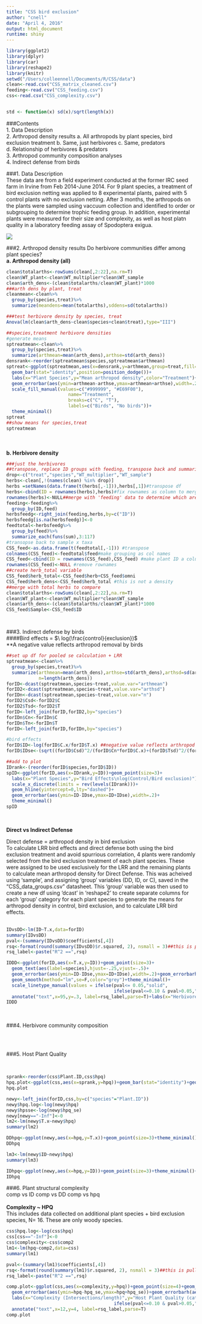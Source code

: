 ```yaml
---
title: "CSS bird exclusion"
author: "cnell"
date: "April 4, 2016"
output: html_document
runtime: shiny
---
```

```r

library(ggplot2)
library(dplyr)
library(car)
library(reshape2)
library(knitr)
setwd("/Users/colleennell/Documents/R/CSS/data")
clean<-read.csv("CSS_matrix_cleaned.csv")
feeding<-read.csv("CSS_feeding.csv")
css<-read.csv("CSS_complexity.csv")


std <- function(x) sd(x)/sqrt(length(x))
```
###Contents  
1. Data Description  
2. Arthropod density results
    a. All arthropods by plant species, bird exclusion treatment
    b. Same, just herbivores
    c. Same, predators
    d. Relationship of herbivores & predators  
3. Arthropod community composition analyses  
4. Indirect defense from birds
<br>  

###1. Data Description  
These data are from a field experiment conducted at the former IRC seed farm in Irvine from Feb 2014-June 2014. For 9 plant species, a treatment of bird exclusion netting was applied to 8 experimental plants, paired with 5 control plants with no exclusion netting. After 3 months, the arthropods on the plants were sampled using vaccuum collection and identified to order or subgrouping to determine trophic feeding group. In addition, experimental plants were measured for their size and complexity, as well as host platn quality in a laboratory feeding assay of Spodoptera exigua.   

![](figs/expd.png)


###2. Arthropod density results
Do herbivore communities differ among plant species?  
**a.  Arthropod density (all)**

```r
clean$totalarths<-rowSums(clean[,2:22],na.rm=T)
clean$WT_plant<-clean$WT_multiplier*clean$WT_sample
clean$arth_dens<-(clean$totalarths/clean$WT_plant)*1000
###arth dens by plant, treat
cleanmean<-clean%>%
  group_by(species,treat)%>%
  summarize(meandens=mean(totalarths),sddens=sd(totalarths))

###test herbivore density by species, treat
Anova(lm(clean$arth_dens~clean$species+clean$treat),type="III")

##species,treatment herbivore densities
#generate means
sptreatmean<-clean%>%
  group_by(species,treat)%>%
  summarize(arthmean=mean(arth_dens),arthse=std(arth_dens))
densrank<-reorder(sptreatmean$species,sptreatmean$arthmean)
sptreat<-ggplot(sptreatmean,aes(x=densrank,y=arthmean,group=treat,fill=treat))+
  geom_bar(stat="identity",position=position_dodge())+
  labs(x="Plant Species",y="Mean arthropod density",color="Treatment")+
  geom_errorbar(aes(ymin=arthmean-arthse,ymax=arthmean+arthse),width=.2,position=position_dodge(.9))+
  scale_fill_manual(values=c("#999999", "#E69F00"), 
                       name="Treatment",
                       breaks=c("C", "T"),
                       labels=c("Birds", "No birds"))+
  theme_minimal()
sptreat
##show means for species,treat
sptreatmean

```
<br>  
**b. Herbivore density**
```r
###just the herbivores
##transpose, replace ID groups with feeding, transpose back and summarize by feeding
drop<-c("treat","species","WT_multiplier","WT_sample")
herbs<-clean[,!(names(clean) %in% drop)]
herbs =setNames(data.frame(t(herbs[,-1])),herbs[,1])#transpose df
herbs<-cbind(ID = rownames(herbs),herbs)#fix rownames as column to merge with grouping variable
rownames(herbs)<-NULL##merge with 'feeding' data to determine which are herbivores
feeding<-feeding%>%
  group_by(ID,feed)
herbsfeedg<-right_join(feeding,herbs,by=c("ID"))
herbsfeedg[is.na(herbsfeedg)]<-0
feedtotal<-herbsfeedg%>%
  group_by(feed)%>%
  summarize_each(funs(sum),3:117)
#transopse back to sample x taxa
CSS_feed<-as.data.frame(t(feedtotal[,-1])) #transpose
colnames(CSS_feed)<-feedtotal$feed#make grouping as col names
CSS_feed<-cbind(ID = rownames(CSS_feed),CSS_feed) #make plant ID a column
rownames(CSS_feed)<-NULL #remove rownames
##create herb_total variable
CSS_feed$herb_total<-CSS_feed$herb+CSS_feed$omni 
CSS_feed$herb_dens<-CSS_feed$herb_total #this is not a density
##merge with total herbs to compare
clean$totalarths<-rowSums(clean[,2:22],na.rm=T)
clean$WT_plant<-clean$WT_multiplier*clean$WT_sample
clean$arth_dens<-(clean$totalarths/clean$WT_plant)*1000
CSS_feed$Sample<-CSS_feed$ID




```

###3. Indirect defense by birds  
####Bird effects = $\ log(\frac{control}{exclusion})$  
**A negative value reflects arthropod removal by birds  

```r
##set up df for pooled se calculation + LRR
sptreatmean<-clean%>%
  group_by(species,treat)%>%
  summarize(arthmean=mean(arth_dens),arthse=std(arth_dens),arthsd=sd(arth_dens),
            n=length(arth_dens))
forID<-dcast(sptreatmean,species~treat,value.var="arthmean")
forID2<-dcast(sptreatmean,species~treat,value.var="arthsd")
forIDn<-dcast(sptreatmean,species~treat,value.var="n")
forID2$Csd<-forID2$C
forID2$Tsd<-forID2$T
forID<-left_join(forID,forID2,by="species")
forIDn$Cn<-forIDn$C
forIDn$Tn<-forIDn$T
forID<-left_join(forID,forIDn,by="species")

#bird effects
forID$ID<-log(forID$C.x/forID$T.x) ##negative value reflects arthropod removal by birds
forID$IDse<-(sqrt((forID$Csd)^2/(forID$Cn*forID$C.x)+(forID$Tsd)^2/(forID$Tn*forID$T.x)))/(forID$Tn+forID$Cn)

##add to plot
IDrank<-(reorder(forID$species,forID$ID))
spID<-ggplot(forID,aes(x=IDrank,y=ID))+geom_point(size=3)+
  labs(x="Plant Species",y="Bird Effects\nlog(Control/Bird exclusion)")+
  scale_x_discrete(limits = rev(levels(IDrank)))+
  geom_hline(yintercept=0,lty="dashed")+
  geom_errorbar(aes(ymin=ID-IDse,ymax=ID+IDse),width=.2)+
  theme_minimal()
spID
```
<br>   

**Direct vs Indirect Defense**   

Direct defense = arthropod density in bird exclusion   
To calculate LRR bird effects and direct defense both using the bird exclusion treatment and avoid spurrious correlation, 4 plants were randomly selected from the bird exclusion treatment of each plant species. These were assigned to be used exclusively for the LRR and the remaining plants to calculate mean arthropod density for Direct Defense. This was acheived using 'sample', and assigning 'group' variables (DD, ID, or C), saved in the "CSS_data_groups.csv" datasheet. This 'group' variable was then used to create a new df using 'dcast' in 'reshape2' to create separate columns for each 'group' category for each plant species to generate the means for arthropod density in control, bird exclusion, and to calculate LRR bird effects.  
<br>  

```r
IDvsDD<-lm(ID~T.x,data=forID)
summary(IDvsDD)
pval<-(summary(IDvsDD)$coefficients[,4])
rsq<-format(round(summary(IDvsDD)$r.squared, 2), nsmall = 3)##this is pulling the R2 value and limiting to 2 decimals
rsq_label<-paste("R^2 ==",rsq)

IDDD<-ggplot(forID,aes(x=T.x,y=ID))+geom_point(size=3)+
  geom_text(aes(label=species),hjust=-.25,vjust=-.5)+
  geom_errorbar(aes(ymin=ID-IDse,ymax=ID+IDse),width=.2)+geom_errorbarh(aes(xmin=T.x-Tsd,xmax=T.x+Tsd))+
  geom_smooth(method="lm",se=F,color="grey")+theme_minimal()+
  scale_linetype_manual(values = ifelse(pval<= 0.05,"solid",
                                        ifelse(pval<=0.10 & pval>0.05,"dashed", "blank")))+
  annotate("text",x=95,y=.3, label=rsq_label,parse=T)+labs(x="Herbivore density in exclusion",y="Bird Effects")
IDDD

```
<br>  

###4. Herbivore community composition   

<br>  

```r



```

###5. Host Plant Quality  

<br>  

```r
sprank<-reorder(css$Plant.ID,css$hpq)
hpq.plot<-ggplot(css,aes(x=sprank,y=hpq))+geom_bar(stat="identity")+geom_errorbar(aes(ymin=hpq-hpq_se,ymax=hpq+hpq_se),width=.1)+labs(x="Plant Species",y="Caterpillar Growth")+theme_minimal()+theme(axis.text.x=element_text(angle=90,hjust=1))
hpq.plot

newy<-left_join(forID,css,by=c("species"="Plant.ID"))
newy$hpq.log<-log(newy$hpq)
newy$hpsse<-log(newy$hpq_se)
newy[newy=="-Inf"]<-0
lm2<-lm(newy$T.x~newy$hpq)
summary(lm2)

DDhpq<-ggplot(newy,aes(x=hpq,y=T.x))+geom_point(size=3)+theme_minimal()+labs(x="Caterpillar Growth",y="Herbivore Desnity in exclusion")+geom_errorbar(aes(ymin=T.x-Tsd,ymax=T.x+Tsd))+geom_errorbarh(aes(xmin=hpq-hpq_se,xmax=hpq+hpq_se))+geom_smooth(method="lm",se=F)
DDhpq

lm3<-lm(newy$ID~newy$hpq)
summary(lm3)

IDhpq<-ggplot(newy,aes(x=hpq,y=ID))+geom_point(size=3)+theme_minimal()+labs(x="Caterpillar Growth",y="Bird effects")+geom_errorbar(aes(ymin=ID-IDse,ymax=ID+IDse))+geom_errorbarh(aes(xmin=hpq-hpq_se,xmax=hpq+hpq_se))
IDhpq
```

###6. Plant structural complexity  
comp vs ID
comp vs DD
comp vs hpq
<br>  
**Complexity ~ HPQ**  
This includes data collected on additional plant species + bird exclusion species, N= 16. These are only woody species.
```r
css$hpq.log<-log(css$hpq)
css[css=="-Inf"]<-0
css$complexity<-css$comp2
lm1<-lm(hpq~comp2,data=css)
summary(lm1)

pval<-(summary(lm1)$coefficients[,4])
rsq<-format(round(summary(lm1)$r.squared, 2), nsmall = 3)##this is pulling the R2 value and limiting to 2 decimals
rsq_label<-paste("R^2 ==",rsq)

comp.plot<-ggplot(css,aes(x=complexity,y=hpq))+geom_point(size=4)+geom_smooth(method="lm",se=F,color="grey")+theme_minimal()+
  geom_errorbar(aes(ymin=hpq-hpq_se,ymax=hpq+hpq_se))+geom_errorbarh(aes(xmin=complexity-comp_se2,xmax=complexity+comp_se2))+
  labs(x="Complexity (Intersections/length)",y="Host Plant Quality (caterpillar wt gain)")+scale_linetype_manual(values = ifelse(pval<= 0.05,"solid",
                                        ifelse(pval<=0.10 & pval>0.05,"dashed", "blank")))+
  annotate("text",x=12,y=4, label=rsq_label,parse=T)
comp.plot



```

